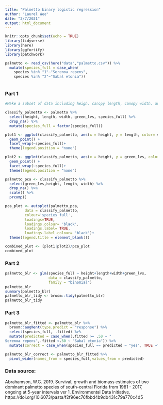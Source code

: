 ```yaml
---
title: "Palmetto binary logistic regression"
author: "Laurel Wee"
date: "2/7/2021"
output: html_document
---
```


```r
knitr::opts_chunk$set(echo = TRUE)
library(tidyverse)
library(here)
library(ggfortify)
library(patchwork)
```
```r
palmetto <- read_csv(here("data","palmetto.csv")) %>% 
  mutate(species_full = case_when(
    species %in% "1"~"Serenoa repens",
    species %in% "2"~"Sabal etonia"))
  
```
### Part 1 
```r
#Make a subset of data including heigh, canopy length, canopy width, and green leaves for species Serenoa repens and Sabal etonia

classify_palmetto <- palmetto %>% 
  select(height, length, width, green_lvs, species_full) %>% 
  drop_na() %>% 
  mutate(species_full = factor(species_full))
```


```r
plot1 <- ggplot(classify_palmetto, aes(x = height, y = length, color= species_full)) +
  geom_point() +
  facet_wrap(~species_full)+
  theme(legend.position = "none")

plot2 <- ggplot(classify_palmetto, aes(x = height, y = green_lvs, color= species_full)) +
  geom_point() +
  facet_wrap(~species_full)+
  theme(legend.position = "none")

```


```r
palmetto_pca <- classify_palmetto %>% 
  select(green_lvs,height, length, width) %>% 
  drop_na() %>% 
  scale() %>% 
  prcomp()

pca_plot <- autoplot(palmetto_pca, 
         data = classify_palmetto, 
         colour='species_full', 
         loadings=TRUE,
         loadings.colour= 'black', 
         loadings.label= TRUE,
         loadings.label.colour= 'black')+
  theme(legend.title = element_blank())

combined_plot <- (plot1|plot2)/pca_plot
combined_plot
```
### Part 2

```r
palmetto_blr <- glm(species_full ~ height+length+width+green_lvs,
                    data = classify_palmetto,
                    family = "binomial")
palmetto_blr
summary(palmetto_blr)
palmetto_blr_tidy <- broom::tidy(palmetto_blr)
palmetto_blr_tidy


```
### Part 3
```r
palmetto_blr_fitted <- palmetto_blr %>% 
  broom::augment(type.predict = "response") %>% 
  select(species_full, .fitted) %>% 
  mutate(predicted = case_when(.fitted >= .50 ~ "	
Serenoa repens",.fitted <.50 ~ "Sabal etonia")) %>% 
  mutate(correct = case_when(species_full == predicted ~ "yes", TRUE ~"no"))

palmetto_blr_correct <- palmetto_blr_fitted %>% 
  pivot_wider(names_from = species_full,values_from = predicted) 
```

### Data source: 

Abrahamson, W.G. 2019. Survival, growth and biomass estimates of two dominant palmetto species of south-central Florida from 1981 - 2017, ongoing at 5-year intervals ver 1. Environmental Data Initiative. https://doi.org/10.6073/pasta/f2f96ec76fbbd4b9db431c79a770c4d5

